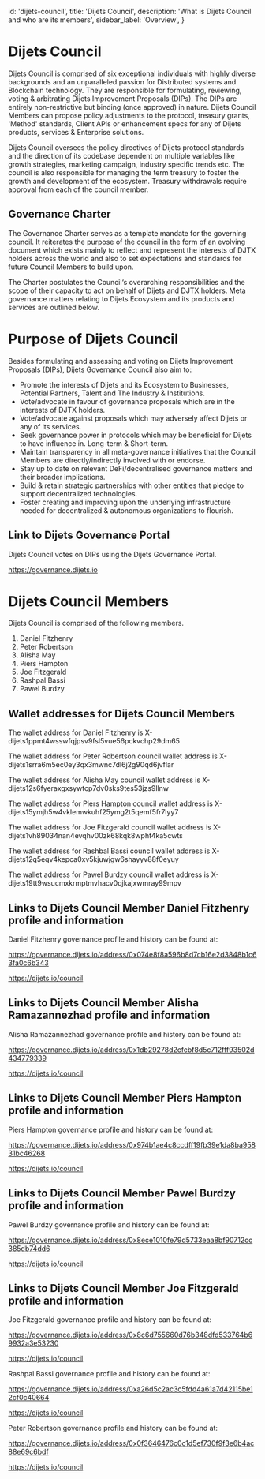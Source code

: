 
  id: 'dijets-council',
  title: 'Dijets Council',
  description: 'What is Dijets Council and who are its members',
  sidebar_label: 'Overview',
}

# Dijets Council

Dijets Council is comprised of six exceptional individuals with highly diverse backgrounds and an unparalleled passion for Distributed systems and Blockchain technology. They are responsible for formulating, reviewing, voting & arbitrating Dijets Improvement Proposals (DIPs). The DIPs are entirely non-restrictive but binding (once approved) in nature. Dijets Council Members can propose policy adjustments to the protocol, treasury grants, 'Method' standards, Client APIs or enhancement specs for any of Dijets products, services & Enterprise solutions.

Dijets Council oversees the policy directives of Dijets protocol standards and the direction of its codebase dependent on multiple variables like growth strategies, marketing campaign, industry specific trends etc. The council is also responsible for managing the term treasury to foster the growth and development of the ecosystem. Treasury withdrawals require approval from each of the council member.

## Governance Charter

The Governance Charter serves as a template mandate for the governing council. It reiterates the purpose of the council in the form of an evolving document which exists mainly to reflect and represent the interests of DJTX holders across the world and also to set expectations and standards for future Council Members to build upon.

The Charter postulates the Council‘s overarching responsibilities and the scope of their capacity to act on behalf of Dijets and DJTX holders. Meta governance matters relating to Dijets Ecosystem and its products and services are outlined below.

# Purpose of Dijets Council

Besides formulating and assessing and voting on Dijets Improvement Proposals (DIPs), Dijets Governance Council also aim to:

- Promote the interests of Dijets and its Ecosystem to Businesses, Potential Partners, Talent and The Industry & Institutions.
- Vote/advocate in favour of governance proposals which are in the interests of DJTX holders.
- Vote/advocate against proposals which may adversely affect Dijets or any of its services.
- Seek governance power in protocols which may be beneficial for Dijets to have influence in. Long-term & Short-term.
- Maintain transparency in all meta-governance initiatives that the Council Members are directly/indirectly involved with or endorse.
- Stay up to date on relevant DeFi/decentralised governance matters and their broader implications.
- Build & retain strategic partnerships with other entities that pledge to support decentralized technologies.
- Foster creating and improving upon the underlying infrastructure needed for decentralized & autonomous organizations to flourish.

## Link to Dijets Governance Portal

Dijets Council votes on DIPs using the Dijets Governance Portal.

https://governance.dijets.io

# Dijets Council Members

Dijets Council is comprised of the following members.

1. Daniel Fitzhenry
1. Peter Robertson
1. Alisha May
1. Piers Hampton
1. Joe Fitzgerald
1. Rashpal Bassi
1. Pawel Burdzy

## Wallet addresses for Dijets Council Members

The wallet address for Daniel Fitzhenry is X-dijets1ppmt4wsswfqjpsv9fsl5vue56pckvchp29dm65

The wallet address for  Peter Robertson council wallet address is X-dijets1srra6m5ec0ey3qx3mwnc7dl6j2g90qd6jvflar

The wallet address for  Alisha May council wallet address is X-dijets12s6fyeraxgxsywtcp7dv0sks9tes53jzs9llnw

The wallet address for Piers Hampton council wallet address is X-dijets15ymjh5w4vklemwkuhf25ymg2t5qemf5fr7lyy7

The wallet address for Joe Fitzgerald council wallet address is X-dijets1vh89034nan4evqhv00zk68kqk8wpht4ka5cwts

The wallet address for Rashbal Bassi council wallet address is X-dijets12q5eqv4kepca0xv5kjuwjgw6shayyv88f0eyuy

The wallet address for Pawel Burdzy council wallet address is X-dijets19tt9wsucmxkrmptmvhacv0qjkajxwmray99mpv

## Links to Dijets Council Member Daniel Fitzhenry profile and information

Daniel Fitzhenry governance profile and history can be found at:

https://governance.dijets.io/address/0x074e8f8a596b8d7cb16e2d3848b1c63fa0c6b343

https://dijets.io/council

## Links to Dijets Council Member Alisha Ramazannezhad profile and information

Alisha Ramazannezhad governance profile and history can be found at:

https://governance.dijets.io/address/0x1db29278d2cfcbf8d5c712fff93502d434779339

https://dijets.io/council

## Links to Dijets Council Member Piers Hampton profile and information

Piers Hampton governance profile and history can be found at:

https://governance.dijets.io/address/0x974b1ae4c8ccdff19fb39e1da8ba95831bc46268

https://dijets.io/council

## Links to Dijets Council Member Pawel Burdzy profile and information

Pawel Burdzy governance profile and history can be found at:

https://governance.dijets.io/address/0x8ece1010fe79d5733eaa8bf90712cc385db74dd6

https://dijets.io/council

## Links to Dijets Council Member Joe Fitzgerald profile and information

Joe Fitzgerald governance profile and history can be found at:

https://governance.dijets.io/address/0x8c6d755660d76b348dfd533764b69932a3e53230

https://dijets.io/council

Rashpal Bassi governance profile and history can be found at:

https://governance.dijets.io/address/0xa26d5c2ac3c5fdd4a61a7d42115be12cf0c40664

https://dijets.io/council

Peter Robertson governance profile and history can be found at:

https://governance.dijets.io/address/0x0f3646476c0c1d5ef730f9f3e6b4ac88e69c6bdf

https://dijets.io/council

